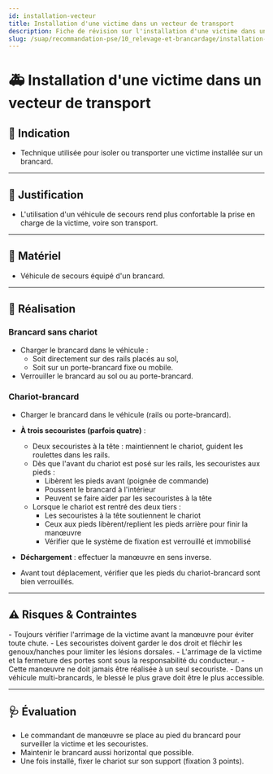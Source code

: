 ---
id: installation-vecteur
title: Installation d'une victime dans un vecteur de transport
description: Fiche de révision sur l'installation d'une victime dans un véhicule de secours
slug: /suap/recommandation-pse/10_relevage-et-brancardage/installation-vecteur
---


# 🚑 Installation d'une victime dans un vecteur de transport

## 🎯 Indication

- Technique utilisée pour isoler ou transporter une victime installée sur un brancard.

---

## 📝 Justification

- L'utilisation d'un véhicule de secours rend plus confortable la prise en charge de la victime, voire son transport.

---

## 🧰 Matériel

- Véhicule de secours équipé d'un brancard.

---

## 🔄 Réalisation

### Brancard sans chariot

- Charger le brancard dans le véhicule :
  - Soit directement sur des rails placés au sol,
  - Soit sur un porte-brancard fixe ou mobile.
- Verrouiller le brancard au sol ou au porte-brancard.

### Chariot-brancard

- Charger le brancard dans le véhicule (rails ou porte-brancard).
- **À trois secouristes (parfois quatre)** :
  - Deux secouristes à la tête : maintiennent le chariot, guident les roulettes dans les rails.
  - Dès que l'avant du chariot est posé sur les rails, les secouristes aux pieds :
    - Libèrent les pieds avant (poignée de commande)
    - Poussent le brancard à l'intérieur
    - Peuvent se faire aider par les secouristes à la tête
  - Lorsque le chariot est rentré des deux tiers :
    - Les secouristes à la tête soutiennent le chariot
    - Ceux aux pieds libèrent/replient les pieds arrière pour finir la manœuvre
    - Vérifier que le système de fixation est verrouillé et immobilisé

- **Déchargement** : effectuer la manœuvre en sens inverse.
- Avant tout déplacement, vérifier que les pieds du chariot-brancard sont bien verrouillés.

---

## ⚠️ Risques & Contraintes

<Admonition type="caution">
- Toujours vérifier l'arrimage de la victime avant la manœuvre pour éviter toute chute.
- Les secouristes doivent garder le dos droit et fléchir les genoux/hanches pour limiter les lésions dorsales.
- L'arrimage de la victime et la fermeture des portes sont sous la responsabilité du conducteur.
- Cette manœuvre ne doit jamais être réalisée à un seul secouriste.
- Dans un véhicule multi-brancards, le blessé le plus grave doit être le plus accessible.
</Admonition>

---

## 🩺 Évaluation

- Le commandant de manœuvre se place au pied du brancard pour surveiller la victime et les secouristes.
- Maintenir le brancard aussi horizontal que possible.
- Une fois installé, fixer le chariot sur son support (fixation 3 points).
